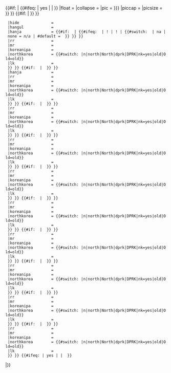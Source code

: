 {{#if:{{{hangul|}}}{{{hanja|}}}{{{rr|}}}{{{mr|}}} | {{#ifeq:{{{child|}}} | yes | | {{Template:Infobox Chinese/Header
|title             = {{#if: {{{title<includeonly>|</includeonly>}}} | {{{title}}} | {{#ifeq: {{{child|}}} | yes | | {{PAGENAMEBASE}} }} }}
|float             = <!-- left|right|none  (默认浮动位为右) -->
|collapse          = <!-- yes|no   -->
|pic               = {{{img|{{{image<includeonly>|</includeonly>}}} }}}
|piccap            = {{{caption<includeonly>|</includeonly>}}}
|picsize           = {{{image_size<includeonly>|</includeonly>}}}
}} }}<!--

-->{{#if: {{{hangul|}}}{{{hanja<includeonly>|</includeonly>}}} | {{Infobox Chinese/Korean
  |korean_header     = {{#if: {{{koreanname|}}}|{{{koreanname}}} | {{#ifeq: {{{child|}}} | yes | [[朝鲜语|-{zh-hans:朝鲜;zh-hant:韓}-語]]名稱 | {{#if: {{{img|}}} | [[朝鲜语|-{zh-hans:朝鲜;zh-hant:韓}-语]]名稱 }} }} }}
  |hide              = {{{hide|no}}}
  |hangul            = {{{hangul<includeonly>|</includeonly>}}}
  |hanja             = {{#if: {{{hanja|}}} | {{#ifeq: {{{hanja|}}} | ! | <noinclude>!</noinclude> | {{#switch: {{{hanja|}}} | na | none = ''n/a'' | #default = {{{hanja}}} }} }} }}
  |rr                = {{{rr<includeonly>|</includeonly>}}}
  |mr                = {{{mr<includeonly>|</includeonly>}}}
  |koreanipa         = {{{koreanipa<includeonly>|</includeonly>}}}
  |northkorea        = {{#switch: {{{context|}}}|n|north|North|dprk|DPRK|nk=yes|old|Old=old}}
  |lk                = {{{lk<includeonly>|</includeonly>}}}
  }} }}<!--

-->{{#if: {{{hangulho|}}}{{{hanjaho<includeonly>|</includeonly>}}} | {{Infobox Chinese/Korean
  |korean_header     = [[号]]
  |hide              = {{{hide|no}}}
  |hangul            = {{#if: {{{hangulho|}}} | {{#ifeq: {{{hangulho|}}} | ! | <noinclude>!</noinclude> | {{#switch: {{{hangulho|}}} | na | none = ''n/a'' | #default = {{{hangulho}}} }} }} }}
  |hanja             = {{{hanjaho<includeonly>|</includeonly>}}}
  |rr                = {{{rrho<includeonly>|</includeonly>}}}
  |mr                = {{{mrho<includeonly>|</includeonly>}}}
  |koreanipa         = {{{koreanipaho<includeonly>|</includeonly>}}}
  |northkorea        = {{#switch: {{{context|}}}|n|north|North|dprk|DPRK|nk=yes|old|Old=old}}
  |lk                = {{{lkho<includeonly>|</includeonly>}}}
  }} }}<!--

-->{{#if: {{{hangulborn|}}}{{{hanjaborn<includeonly>|</includeonly>}}} | {{Infobox Chinese/Korean
  |korean_header     = 本名
  |hide              = {{{hide|no}}}
  |hangul            = {{{hangulborn<includeonly>|</includeonly>}}}
  |hanja             = {{#if: {{{hanjaborn|}}} | {{#ifeq: {{{hanjaborn|}}} | ! | <noinclude>!</noinclude> | {{#switch: {{{hanjaborn|}}} | na | none = ''n/a'' | #default = {{{hanjaborn}}} }} }} }}
  |rr                = {{{rrborn<includeonly>|</includeonly>}}}
  |mr                = {{{mrborn<includeonly>|</includeonly>}}}
  |koreanipa         = {{{koreanipaborn<includeonly>|</includeonly>}}}
  |northkorea        = {{#switch: {{{context|}}}|n|north|North|dprk|DPRK|nk=yes|old|Old=old}}
  |lk                = {{{lkborn<includeonly>|</includeonly>}}}
  }} }}<!--

-->{{#if: {{{hangula|}}}{{{hanjaa<includeonly>|</includeonly>}}} | {{Infobox Chinese/Korean
  |korean_header     = 小名
  |hide              = {{{hide|no}}}
  |hangul            = {{{hangula<includeonly>|</includeonly>}}}
  |hanja             = {{#if: {{{hanjaa|}}} | {{#ifeq: {{{hanjaa|}}} | ! | <noinclude>!</noinclude> | {{#switch: {{{hanjaa|}}} | na | none = ''n/a'' | #default = {{{hanjaa}}} }} }} }}
  |rr                = {{{rra<includeonly>|</includeonly>}}}
  |mr                = {{{mra<includeonly>|</includeonly>}}}
  |koreanipa         = {{{koreanipaa<includeonly>|</includeonly>}}}
  |northkorea        = {{#switch: {{{context|}}}|n|north|North|dprk|DPRK|nk=yes|old|Old=old}}
  |lk                = {{{lka<includeonly>|</includeonly>}}}
  }} }}<!--

-->{{#if: {{{hangulja|}}}{{{hanjaja<includeonly>|</includeonly>}}} | {{Infobox Chinese/Korean
  |korean_header     = [[表字]]
  |hide              = {{{hide|no}}}
  |hangul            = {{{hangulja<includeonly>|</includeonly>}}}
  |hanja             = {{#if: {{{hanjaja|}}} | {{#ifeq: {{{hanjaja|}}} | ! | <noinclude>!</noinclude> | {{#switch: {{{hanjaja|}}} | na | none = ''n/a'' | #default = {{{hanjaja}}} }} }} }}
  |rr                = {{{rrja<includeonly>|</includeonly>}}}
  |mr                = {{{mrja<includeonly>|</includeonly>}}}
  |koreanipa         = {{{koreanipaja<includeonly>|</includeonly>}}}
  |northkorea        = {{#switch: {{{context|}}}|n|north|North|dprk|DPRK|nk=yes|old|Old=old}}
  |lk                = {{{lkja<includeonly>|</includeonly>}}}
  }} }}<!--

-->{{#if: {{{hangulstage|}}}{{{hanjastage<includeonly>|</includeonly>}}} | {{Infobox Chinese/Korean
  |korean_header     = 艺名
  |hide              = {{{hide|no}}}
  |hangul            = {{{hangulstage<includeonly>|</includeonly>}}}
  |hanja             = {{#if: {{{hanjastage|}}} | {{#ifeq: {{{hanjastage|}}} | ! | <noinclude>!</noinclude> | {{#switch: {{{hanjastage|}}} | na | none = ''n/a'' | #default = {{{hanjastage}}} }} }} }}
  |rr                = {{{rrstage<includeonly>|</includeonly>}}}
  |mr                = {{{mrstage<includeonly>|</includeonly>}}}
  |koreanipa         = {{{koreanipastage<includeonly>|</includeonly>}}}
  |northkorea        = {{#switch: {{{context|}}}|n|north|North|dprk|DPRK|nk=yes|old|Old=old}}
  |lk                = {{{lkstage<includeonly>|</includeonly>}}}
  }} }}<!--

-->{{#if: {{{hangulgye|}}}{{{hanjagye<includeonly>|</includeonly>}}} | {{Infobox Chinese/Korean
  |korean_header     = [[法号]]
  |hide              = {{{hide|no}}}
  |hangul            = {{{hangulgye<includeonly>|</includeonly>}}}
  |hanja             = {{#if: {{{hanjagye|}}} | {{#ifeq: {{{hanjagye|}}} | ! | <noinclude>!</noinclude> | {{#switch: {{{hanjagye|}}} | na | none = ''n/a'' | #default = {{{hanjagye}}} }} }} }}
  |rr                = {{{rrgye<includeonly>|</includeonly>}}}
  |mr                = {{{mrgye<includeonly>|</includeonly>}}}
  |koreanipa         = {{{koreanipagye<includeonly>|</includeonly>}}}
  |northkorea        = {{#switch: {{{context|}}}|n|north|North|dprk|DPRK|nk=yes|old|Old=old}}
  |lk                = {{{lkgye<includeonly>|</includeonly>}}}
  }} }}<!--

-->{{#if: {{{hangulph|}}}{{{hanjaph<includeonly>|</includeonly>}}} | {{Infobox Chinese/Korean
  |korean_header     = [[谥号]]
  |hide              = {{{hide|no}}}
  |hangul            = {{{hangulph<includeonly>|</includeonly>}}}
  |hanja             = {{#if: {{{hanjaph|}}} | {{#ifeq: {{{hanjaph|}}} | ! | <noinclude>!</noinclude> | {{#switch: {{{hanjaph|}}} | na | none = ''n/a'' | #default = {{{hanjaph}}} }} }} }}
  |rr                = {{{rrph<includeonly>|</includeonly>}}}
  |mr                = {{{mrph<includeonly>|</includeonly>}}}
  |koreanipa         = {{{koreanipaph<includeonly>|</includeonly>}}}
  |northkorea        = {{#switch: {{{context|}}}|n|north|North|dprk|DPRK|nk=yes|old|Old=old}}
  |lk                = {{{lkph<includeonly>|</includeonly>}}}
  }} }}<!--

-->{{#if: {{{hangul1|}}}{{{hanja1<includeonly>|</includeonly>}}} | {{Infobox Chinese/Korean
  |korean_header     = {{{othername1|其他名称}}}
  |hide              = {{{hide|no}}}
  |hangul            = {{{hangul1<includeonly>|</includeonly>}}}
  |hanja             = {{#if: {{{hanja1|}}} | {{#ifeq: {{{hanja1|}}} | ! | <noinclude>!</noinclude> | {{#switch: {{{hanja1|}}} | na | none = ''n/a'' | #default = {{{hanja1}}} }} }} }}
  |rr                = {{{rr1<includeonly>|</includeonly>}}}
  |mr                = {{{mr1<includeonly>|</includeonly>}}}
  |koreanipa         = {{{koreanipa1<includeonly>|</includeonly>}}}
  |northkorea        = {{#switch: {{{context|}}}|n|north|North|dprk|DPRK|nk=yes|old|Old=old}}
  |lk                = {{{lk1<includeonly>|</includeonly>}}}
  }} }}<!--

-->{{#if: {{{hangul2|}}}{{{hanja2<includeonly>|</includeonly>}}} | {{Infobox Chinese/Korean
  |korean_header     = {{{othername2|其他名称}}}
  |hide              = {{{hide|no}}}
  |hangul            = {{{hangul2<includeonly>|</includeonly>}}}
  |hanja             = {{#if: {{{hanja2|}}} | {{#ifeq: {{{hanja2|}}} | ! | <noinclude>!</noinclude> | {{#switch: {{{hanja2|}}} | na | none = ''n/a'' | #default = {{{hanja2}}} }} }} }}
  |rr                = {{{rr2<includeonly>|</includeonly>}}}
  |mr                = {{{mr2<includeonly>|</includeonly>}}}
  |koreanipa         = {{{koreanipa2<includeonly>|</includeonly>}}}
  |northkorea        = {{#switch: {{{context|}}}|n|north|North|dprk|DPRK|nk=yes|old|Old=old}}
  |lk                = {{{lk2<includeonly>|</includeonly>}}}
  }} }}<!--

-->{{#ifeq:{{{child|}}} | yes | | {{Infobox Chinese/Footer|footnote = {{{text<includeonly>|</includeonly>}}} }} }}<includeonly>

{{Infobox Korean name/categories|hangul={{{hangul|}}}|hanja={{{hanja|}}}|rr={{{rr|}}}|mr={{{mr|}}} }}
{{Infobox Korean name/categories|hangul={{{hangulho|}}}|hanja={{{hanjaho|}}}|rr={{{rrho|}}}|mr={{{mrho|}}} }}
{{Infobox Korean name/categories|hangul={{{hangulborn|}}}|hanja={{{hanjaborn|}}}|rr={{{rrborn|}}}|mr={{{mrborn|}}} }}
{{Infobox Korean name/categories|hangul={{{hangula|}}}|hanja={{{hanjaa|}}}|rr={{{rra|}}}|mr={{{mra|}}} }}
{{Infobox Korean name/categories|hangul={{{hangulja|}}}|hanja={{{hanjaja|}}}|rr={{{rrja|}}}|mr={{{mrja|}}} }}
{{Infobox Korean name/categories|hangul={{{hangulstage|}}}|hanja={{{hanjastage|}}}|rr={{{rrstage|}}}|mr={{{mrstage|}}} }}
{{Infobox Korean name/categories|hangul={{{hangulgye|}}}|hanja={{{hanjagye|}}}|rr={{{rrgye|}}}|mr={{{mrgye|}}} }}
{{Infobox Korean name/categories|hangul={{{hangulph|}}}|hanja={{{hanjaph|}}}|rr={{{rrph|}}}|mr={{{mrph|}}} }}
{{Infobox Korean name/categories|hangul={{{hangul1|}}}|hanja={{{hanja1|}}}|rr={{{rr1|}}}|mr={{{mr1|}}} }}
{{Infobox Korean name/categories|hangul={{{hangul2|}}}|hanja={{{hanja2|}}}|rr={{{rr2|}}}|mr={{{mr2|}}} }}

</includeonly>|<includeonly>[[Category:需要韓文的條目|{{PAGENAME}}]][[Category:需要韓文羅馬字的條目|{{PAGENAME}}]]</includeonly>}}<noinclude>{{documentation}}<!-- Please add metadata to the <includeonly> section at the bottom of the /doc subpage --></noinclude>